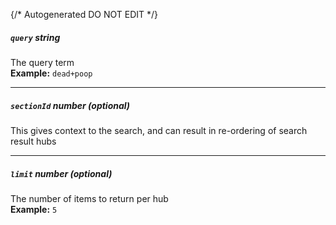 {/* Autogenerated DO NOT EDIT  */}
##### `query` _string_
The query term
<br/>
**Example:** `dead+poop`

---
##### `sectionId` _number (optional)_
This gives context to the search, and can result in re\-ordering of search result hubs

---
##### `limit` _number (optional)_
The number of items to return per hub
<br/>
**Example:** `5`

